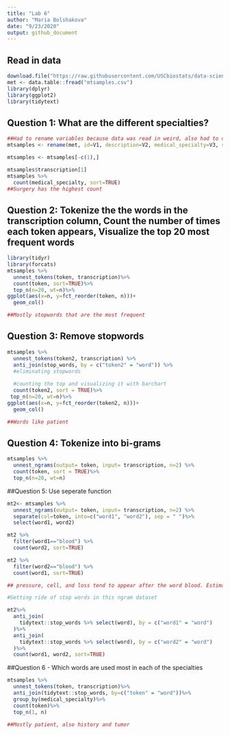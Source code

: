 ```yaml
---
title: "Lab 6"
author: "Maria Bolshakova"
date: "9/23/2020"
output: github_document
---
```

## Read in data
```r
download.file("https://raw.githubusercontent.com/USCbiostats/data-science-data/master/00_mtsamples/mtsamples.csv", "mtsamples.csv", method="libcurl", timeout = 60)
met <- data.table::fread("mtsamples.csv")
library(dplyr)
library(ggplot2)
library(tidytext)
```

## Question 1: What are the different specialties?

```r
##Had to rename variables because data was read in weird, also had to delete first row because it was the variable names.
mtsamples <- rename(met, id=V1, description=V2, medical_specialty=V3, sample_name=V4, transcription=V5, keywords=V6)

mtsamples <- mtsamples[-c(1),] 

mtsamples$transcription[1]
mtsamples %>%
  count(medical_specialty, sort=TRUE)
##Surgery has the highest count

```

## Question 2: Tokenize the the words in the transcription column, Count the number of times each token appears, Visualize the top 20 most frequent words

```r
library(tidyr)
library(forcats)
mtsamples %>%
  unnest_tokens(token, transcription)%>%
  count(token, sort=TRUE)%>%
  top_n(n=20, wt=n)%>%
ggplot(aes(x=n, y=fct_reorder(token, n)))+
  geom_col()

##Mostly stopwords that are the most frequent
```

## Question 3: Remove stopwords

```r
mtsamples %>%
  unnest_tokens(token2, transcription) %>%
  anti_join(stop_words, by = c("token2" = "word")) %>%
  #eliminating stopwords
  
  #counting the top and visualizing it with barchart
  count(token2, sort = TRUE)%>%
 top_n(n=20, wt=n)%>%
ggplot(aes(x=n, y=fct_reorder(token2, n)))+
  geom_col()

##Words like patient
```

## Question 4: Tokenize into bi-grams
```r

mtsamples %>%
  unnest_ngrams(output= token, input= transcription, n=2) %>%
  count(token, sort = TRUE)%>%
  top_n(n=20, wt=n)

```

##Question 5: Use seperate function
```r

mt2<- mtsamples %>%
  unnest_ngrams(output= token, input= transcription, n=2) %>%
  separate(col=token, into=c("word1", "word2"), sep = " ")%>%
  select(word1, word2)

mt2 %>%
  filter(word1=="blood") %>%
  count(word2, sort=TRUE)

mt2 %>%
  filter(word2=="blood") %>%
  count(word1, sort=TRUE)

## pressure, cell, and loss tend to appear after the word blood. Estimated, white, signs, appears before blood

#Getting ride of stop words in this ngram dataset

mt2%>%
  anti_join(
    tidytext::stop_words %>% select(word), by = c("word1" = "word")
  )%>%
  anti_join(
    tidytext::stop_words %>% select(word), by = c("word2" = "word")
  )%>%
  count(word1, word2, sort=TRUE)
```

##Question 6 - Which words are used most in each of the specialties

```r
mtsamples %>%
  unnest_tokens(token, transcription)%>%
  anti_join(tidytext::stop_words, by=c("token" = "word"))%>%
  group_by(medical_specialty)%>%
  count(token)%>%
  top_n(1, n)

##Mostly patient, also history and tumor
```




